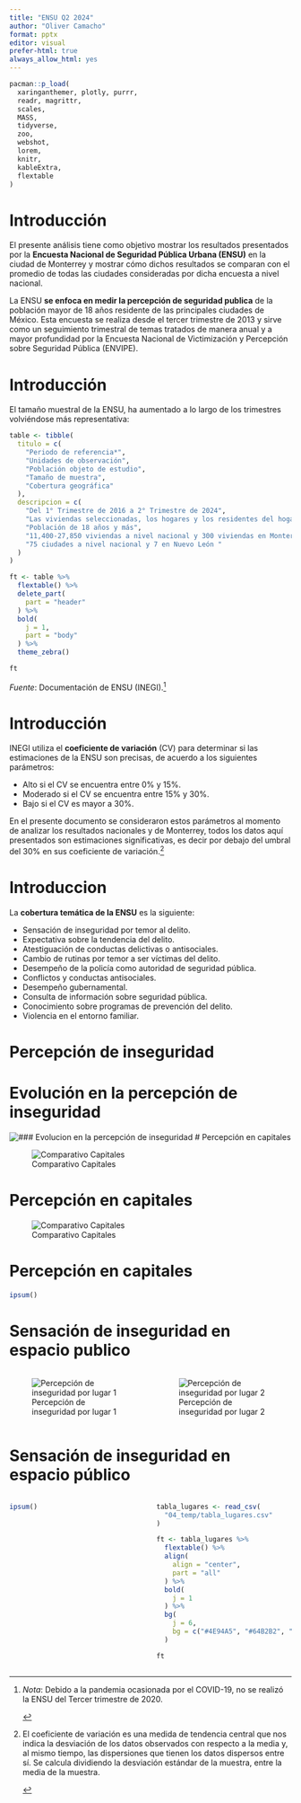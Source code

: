 ```yaml
---
title: "ENSU Q2 2024"
author: "Oliver Camacho"
format: pptx
editor: visual
prefer-html: true
always_allow_html: yes
---
```


```r
pacman::p_load(
  xaringanthemer, plotly, purrr,
  readr, magrittr,
  scales,
  MASS,
  tidyverse,
  zoo,
  webshot,
  lorem,
  knitr,
  kableExtra,
  flextable
)
```

# Introducción

El presente análisis tiene como objetivo mostrar los resultados presentados por la **Encuesta Nacional de Seguridad Pública Urbana (ENSU)** en la ciudad de Monterrey y mostrar cómo dichos resultados se comparan con el promedio de todas las ciudades consideradas por dicha encuesta a nivel nacional.

La ENSU **se enfoca en medir la percepción de seguridad publica** de la población mayor de 18 años residente de las principales ciudades de México. Esta encuesta se realiza desde el tercer trimestre de 2013 y sirve como un seguimiento trimestral de temas tratados de manera anual y a mayor profundidad por la Encuesta Nacional de Victimización y Percepción sobre Seguridad Pública (ENVIPE).

# Introducción

El tamaño muestral de la ENSU, ha aumentado a lo largo de los trimestres volviéndose más representativa:

```r
table <- tibble(
  titulo = c(
    "Periodo de referencia*",
    "Unidades de observación",
    "Población objeto de estudio",
    "Tamaño de muestra",
    "Cobertura geográfica"
  ),
  descripcion = c(
    "Del 1° Trimestre de 2016 a 2° Trimestre de 2024",
    "Las viviendas seleccionadas, los hogares y los residentes del hogar y las personas seleccionadas en el hogar",
    "Población de 18 años y más",
    "11,400-27,850 viviendas a nivel nacional y 300 viviendas en Monterrey",
    "75 ciudades a nivel nacional y 7 en Nuevo León "
  )
)

ft <- table %>%
  flextable() %>%
  delete_part(
    part = "header"
  ) %>%
  bold(
    j = 1,
    part = "body"
  ) %>%
  theme_zebra()

ft
```

*Fuente*: Documentación de ENSU (INEGI).[^1]

[^1]:
    ::: aside
    *Nota*: Debido a la pandemia ocasionada por el COVID-19, no se realizó la ENSU del Tercer trimestre de 2020.
    :::

# Introducción

INEGI utiliza el **coeficiente de variación** (CV) para determinar si las estimaciones de la ENSU son precisas, de acuerdo a los siguientes parámetros:

-   Alto si el CV se encuentra entre 0% y 15%.
-   Moderado si el CV se encuentra entre 15% y 30%.
-   Bajo si el CV es mayor a 30%.

En el presente documento se consideraron estos parámetros al momento de analizar los resultados nacionales y de Monterrey, todos los datos aquí presentados son estimaciones significativas, es decir por debajo del umbral del 30% en sus coeficiente de variación.[^2]

[^2]:
    ::: aside
    El coeficiente de variación es una medida de tendencia central que nos indica la desviación de los datos observados con respecto a la media y, al mismo tiempo, las dispersiones que tienen los datos dispersos entre sí. Se calcula dividiendo la desviación estándar de la muestra, entre la media de la muestra.
    :::

# Introduccion

La **cobertura temática de la ENSU** es la siguiente:

-   Sensación de inseguridad por temor al delito.
-   Expectativa sobre la tendencia del delito.
-   Atestiguación de conductas delictivas o antisociales.
-   Cambio de rutinas por temor a ser víctimas del delito.
-   Desempeño de la policía como autoridad de seguridad pública.
-   Conflictos y conductas antisociales.
-   Desempeño gubernamental.
-   Consulta de información sobre seguridad pública.
-   Conocimiento sobre programas de prevención del delito.
-   Violencia en el entorno familiar.

# Percepción de inseguridad

# Evolución en la percepción de inseguridad

![\### Evolucion en la percepción de inseguridad](03_grafs/ensu_perc2.png) \# Percepción en capitales

![Comparativo Capitales](03_grafs/ensu_percep_capitales_Rev_OATC.png)

# Percepción en capitales

![Comparativo Capitales](03_grafs/ensu_percep_minmax.png)

# Percepción en capitales

```r
ipsum()
```

# Sensación de inseguridad en espacio publico

::: columns
::: {.column width="50%"}
![Percepción de inseguridad por lugar 1](03_grafs/ensu_sens_inseg_primeros.png)
:::

::: {.column width="50%"}
![Percepción de inseguridad por lugar 2](03_grafs/ensu_sens_inseg_ultimos.png)
:::
:::

# Sensación de inseguridad en espacio público

::: columns
::: {.column width="50%"}
```r
ipsum()
```

:::

::: {.column width="50%"}
```r
tabla_lugares <- read_csv(
  "04_temp/tabla_lugares.csv"
)

ft <- tabla_lugares %>%
  flextable() %>% 
  align(
    align = "center",
    part = "all"
  ) %>% 
  bold(
    j = 1
  ) %>% 
  bg(
    j = 6, 
    bg = c("#4E94A5", "#64B2B2", "#64B2B2", "#7BBFB3", "#7BBFB3", "#7BBFB3", "#7BBFB3", "#DE7D87", "#DE7D87", "#DE7D87", "#CE7352", "#CE7352")
  )

ft
```

:::
:::
